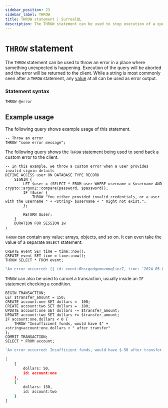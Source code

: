 ```yaml
---
sidebar_position: 23
sidebar_label: THROW
title: THROW statement | SurrealQL
description: The THROW statement can be used to stop execution of a query and return information on the underlying problem
---
```


# `THROW` statement

The `THROW` statement can be used to throw an error in a place where something unexpected is happening. Execution of the query will be aborted and the error will be returned to the client. While a string is most commonly seen after a `THROW` statement, any [value](/docs/surrealql/datamodel/values) at all can be used as error output.

### Statement syntax

```surql title="SurrealQL Syntax"
THROW @error
```

## Example usage

The following query shows example usage of this statement.

```surql
-- Throw an error
THROW "some error message";
```
The following query shows the `THROW` statement being used to send back a custom error to the client.

```surql
-- In this example, we throw a custom error when a user provides invalid signin details
DEFINE ACCESS user ON DATABASE TYPE RECORD
	SIGNIN {
		LET $user = (SELECT * FROM user WHERE username = $username AND crypto::argon2::compare(password, $password));
		IF !$user {
			THROW "You either provided invalid credentials, or a user with the username " + <string> $username + " might not exist.";
		};

		RETURN $user;
	}
	DURATION FOR SESSION 1w
;
```

`THROW` can contain any value: arrays, objects, and so on. It can even take the value of a separate `SELECT` statement:

```surql
CREATE event SET time = time::now();
CREATE event SET time = time::now();
THROW SELECT * FROM event;
```

```bash title="Response"
"An error occurred: [{ id: event:0hscgodgumozmmq1inz7, time: '2024-05-01T04:18:50.502Z' }, { id: event:54qknk3trimrx6ana34e, time: '2024-05-01T04:18:50.503Z' }]"
```

`THROW` can also be used to cancel a transaction, usually inside an `IF` statement checking a condition.

```surql
BEGIN TRANSACTION;
LET $transfer_amount = 150;
CREATE account:one SET dollars =  100;
CREATE account:two SET dollars =  100;
UPDATE account:one SET dollars -= $transfer_amount;
UPDATE account:two SET dollars += $transfer_amount;
IF account:one.dollars < 0 {
    THROW "Insufficient funds, would have $" + <string>account:one.dollars + " after transfer"
};
COMMIT TRANSACTION;
SELECT * FROM account;
```

```bash title="Output when $transfer_amount set to 150"
'An error occurred: Insufficient funds, would have $-50 after transfer'
```

```bash title="Output when $transfer_amount set to 50"
[
	{
		dollars: 50,
		id: account:one
	},
	{
		dollars: 150,
		id: account:two
	}
]
```